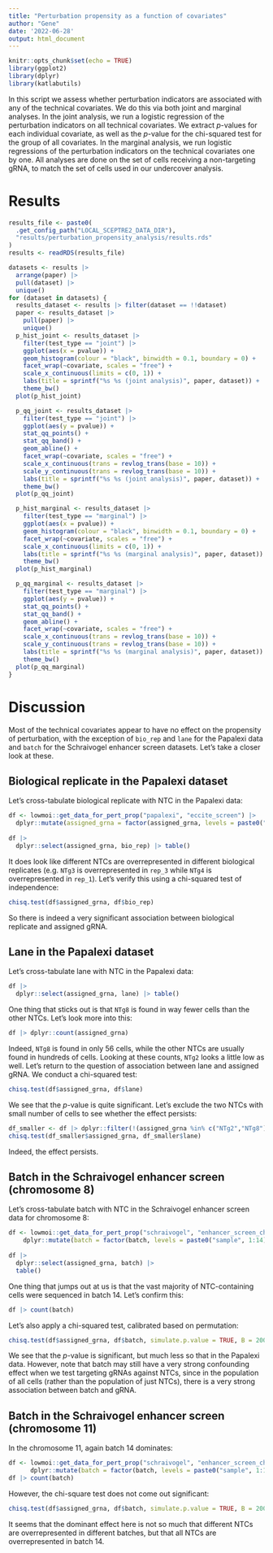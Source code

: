 ```yaml
---
title: "Perturbation propensity as a function of covariates"
author: "Gene"
date: '2022-06-28'
output: html_document
---
```


```r
knitr::opts_chunk$set(echo = TRUE)
library(ggplot2)
library(dplyr)
library(katlabutils)
```

In this script we assess whether perturbation indicators are associated with any of the technical covariates. We do this via both joint and marginal analyses. In the joint analysis, we run a logistic regression of the perturbation indicators on all technical covariates. We extract $p$-values for each individual covariate, as well as the $p$-value for the chi-squared test for the group of all covariates. In the marginal analysis, we run logistic regressions of the perturbation indicators on the technical covariates one by one. All analyses are done on the set of cells receiving a non-targeting gRNA, to match the set of cells used in our undercover analysis. 

# Results

```r
results_file <- paste0(
  .get_config_path("LOCAL_SCEPTRE2_DATA_DIR"),
  "results/perturbation_propensity_analysis/results.rds"
)
results <- readRDS(results_file)
```

```r
datasets <- results |>
  arrange(paper) |>
  pull(dataset) |>
  unique()
for (dataset in datasets) {
  results_dataset <- results |> filter(dataset == !!dataset)
  paper <- results_dataset |>
    pull(paper) |>
    unique()
  p_hist_joint <- results_dataset |>
    filter(test_type == "joint") |>
    ggplot(aes(x = pvalue)) +
    geom_histogram(colour = "black", binwidth = 0.1, boundary = 0) +
    facet_wrap(~covariate, scales = "free") +
    scale_x_continuous(limits = c(0, 1)) +
    labs(title = sprintf("%s %s (joint analysis)", paper, dataset)) +
    theme_bw()
  plot(p_hist_joint)

  p_qq_joint <- results_dataset |>
    filter(test_type == "joint") |>
    ggplot(aes(y = pvalue)) +
    stat_qq_points() +
    stat_qq_band() +
    geom_abline() +
    facet_wrap(~covariate, scales = "free") +
    scale_x_continuous(trans = revlog_trans(base = 10)) +
    scale_y_continuous(trans = revlog_trans(base = 10)) +
    labs(title = sprintf("%s %s (joint analysis)", paper, dataset)) +
    theme_bw()
  plot(p_qq_joint)

  p_hist_marginal <- results_dataset |>
    filter(test_type == "marginal") |>
    ggplot(aes(x = pvalue)) +
    geom_histogram(colour = "black", binwidth = 0.1, boundary = 0) +
    facet_wrap(~covariate, scales = "free") +
    scale_x_continuous(limits = c(0, 1)) +
    labs(title = sprintf("%s %s (marginal analysis)", paper, dataset)) +
    theme_bw()
  plot(p_hist_marginal)

  p_qq_marginal <- results_dataset |>
    filter(test_type == "marginal") |>
    ggplot(aes(y = pvalue)) +
    stat_qq_points() +
    stat_qq_band() +
    geom_abline() +
    facet_wrap(~covariate, scales = "free") +
    scale_x_continuous(trans = revlog_trans(base = 10)) +
    scale_y_continuous(trans = revlog_trans(base = 10)) +
    labs(title = sprintf("%s %s (marginal analysis)", paper, dataset)) +
    theme_bw()
  plot(p_qq_marginal)
}
```

# Discussion

Most of the technical covariates appear to have no effect on the propensity of perturbation, with the exception of `bio_rep` and `lane` for the Papalexi data and `batch` for the Schraivogel enhancer screen datasets. Let's take a closer look at these.

## Biological replicate in the Papalexi dataset

Let's cross-tabulate biological replicate with NTC in the Papalexi data:
```r
df <- lowmoi::get_data_for_pert_prop("papalexi", "eccite_screen") |>
  dplyr::mutate(assigned_grna = factor(assigned_grna, levels = paste0("NTg", c(1:5,7:10))))
  
df |> 
  dplyr::select(assigned_grna, bio_rep) |> table()
```
It does look like different NTCs are overrepresented in different biological replicates (e.g. `NTg3` is overrepresented in `rep_3` while `NTg4` is overrepresented in `rep_1`). Let's verify this using a chi-squared test of independence:
```r
chisq.test(df$assigned_grna, df$bio_rep)
```
So there is indeed a very significant association between biological replicate and assigned gRNA.

## Lane in the Papalexi dataset

Let's cross-tabulate lane with NTC in the Papalexi data:
```r
df |> 
  dplyr::select(assigned_grna, lane) |> table()
```
One thing that sticks out is that `NTg8` is found in way fewer cells than the other NTCs. Let's look more into this:
```r
df |> dplyr::count(assigned_grna)
```
Indeed, `NTg8` is found in only 56 cells, while the other NTCs are usually found in hundreds of cells. Looking at these counts, `NTg2` looks a little low as well. Let's return to the question of association between lane and assigned gRNA. We conduct a chi-squared test:
```r
chisq.test(df$assigned_grna, df$lane)
```
We see that the $p$-value is quite significant. Let's exclude the two NTCs with small number of cells to see whether the effect persists:
```r
df_smaller <- df |> dplyr::filter(!(assigned_grna %in% c("NTg2","NTg8")))
chisq.test(df_smaller$assigned_grna, df_smaller$lane)
```
Indeed, the effect persists.

## Batch in the Schraivogel enhancer screen (chromosome 8)

Let's cross-tabulate batch with NTC in the Schraivogel enhancer screen data for chromosome 8:
```r
df <- lowmoi::get_data_for_pert_prop("schraivogel", "enhancer_screen_chr8") |>
    dplyr::mutate(batch = factor(batch, levels = paste0("sample", 1:14)))
  
df |> 
  dplyr::select(assigned_grna, batch) |> 
  table()
```
One thing that jumps out at us is that the vast majority of NTC-containing cells were sequenced in batch 14. Let's confirm this:
```r
df |> count(batch)
```

Let's also apply a chi-squared test, calibrated based on permutation:
```r
chisq.test(df$assigned_grna, df$batch, simulate.p.value = TRUE, B = 20000)
```
We see that the $p$-value is significant, but much less so that in the Papalexi data. However, note that batch may still have a very strong confounding effect when we test targeting gRNAs against NTCs, since in the population of all cells (rather than the population of just NTCs), there is a very strong association between batch and gRNA. 

## Batch in the Schraivogel enhancer screen (chromosome 11)

In the chromosome 11, again batch 14 dominates:
```r
df <- lowmoi::get_data_for_pert_prop("schraivogel", "enhancer_screen_chr11") |>
      dplyr::mutate(batch = factor(batch, levels = paste0("sample", 1:14)))
df |> count(batch)
```

However, the chi-square test does not come out significant:
```r
chisq.test(df$assigned_grna, df$batch, simulate.p.value = TRUE, B = 20000)
```
It seems that the dominant effect here is not so much that different NTCs are overrepresented in different batches, but that all NTCs are overrepresented in batch 14. 
